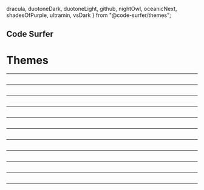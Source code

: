   dracula,
  duotoneDark,
  duotoneLight,
  github,
  nightOwl,
  oceanicNext,
  shadesOfPurple,
  ultramin,
  vsDark
} from "@code-surfer/themes";


## Code Surfer

# Themes

---

<CodeSurferLayout>

```js 5:7 title="Default Theme" file="./code.js"
```

</CodeSurferLayout>

---

<CodeSurferLayout theme={ultramin}>

```js 5:7 title="Ultramin" file="./code.js"
```

</CodeSurferLayout>

---

<CodeSurferLayout theme={duotoneLight}>

```js 5:7 title="Duotone Light" file="./code.js"
```

</CodeSurferLayout>

---

<CodeSurferLayout theme={github}>

```js 5:7 title="GitHub" file="./code.js"
```

</CodeSurferLayout>

---

<CodeSurferLayout theme={nightOwl}>

```js 5:7 title="Night Owl" file="./code.js"
```

</CodeSurferLayout>

---

<CodeSurferLayout theme={shadesOfPurple}>

```js 5:7 title="Shades of Purple" file="./code.js"
```

</CodeSurferLayout>

---

<CodeSurferLayout theme={duotoneDark}>

```js 5:7 title="Duotone Dark" file="./code.js"
```

</CodeSurferLayout>

---

<CodeSurferLayout theme={dracula}>

```js 5:7 title="Dracula" file="./code.js"
```

</CodeSurferLayout>

---

<CodeSurferLayout theme={oceanicNext}>

```js 5:7 title="Oceanic Next" file="./code.js"
```

</CodeSurferLayout>

---

<CodeSurferLayout theme={vsDark}>

```js 5:7 title="VS Dark" file="./code.js"
```

</CodeSurferLayout>

---

<CodeSurferLayout theme={customTheme}>

```js 5:7 title="Custom Theme" file="./code.js"
```

</CodeSurferLayout>
